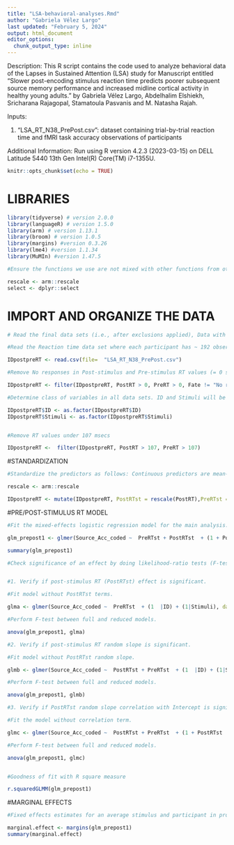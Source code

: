 ---
title: "LSA-behavioral-analyses.Rmd"
author: "Gabriela Vélez Largo"
last updated: "February 5, 2024"
output: html_document
editor_options: 
  chunk_output_type: inline
---

Description: This R script contains the code used to analyze behavioral data of the Lapses in Sustained Attention (LSA) study for Manuscript entitled "Slower post-encoding stimulus reaction time predicts poorer subsequent source memory performance and increased midline cortical activity in healthy young adults." by Gabriela Vélez Largo, Abdelhalim Elshiekh, Sricharana Rajagopal, Stamatoula Pasvanis and M. Natasha Rajah.

Inputs: 

1. "LSA_RT_N38_PrePost.csv": dataset containing trial-by-trial reaction time and fMRI task accuracy observations of participants


Additional Information:
Run using R version 4.2.3 (2023-03-15) on DELL Latitude 5440 13th Gen Intel(R) Core(TM) i7-1355U.

```{r setup, include=FALSE}
knitr::opts_chunk$set(echo = TRUE)
```

# LIBRARIES

```{r Load libraries}
library(tidyverse) # version 2.0.0
library(languageR) # version 1.5.0
library(arm) # version 1.13.1
library(broom) # version 1.0.5
library(margins) #version 0.3.26
library(lme4) #version 1.1.34
library(MuMIn) #version 1.47.5

#Ensure the functions we use are not mixed with other functions from other packages.

rescale <- arm::rescale
select <- dplyr::select
```


# IMPORT AND ORGANIZE THE DATA
```{r Read RT and Scores datasets}

# Read the final data sets (i.e., after exclusions applied), Data with final sample size = 38 participants. 

#Read the Reaction time data set where each participant has ~ 192 observations (48 encoding events/Run x 4)

IDpostpreRT <- read.csv(file=  "LSA_RT_N38_PrePost.csv")

#Remove No responses in Post-stimulus and Pre-stimulus RT values (= 0 secs) and No responses at Retrieval Fate

IDpostpreRT <- filter(IDpostpreRT, PostRT > 0, PreRT > 0, Fate != "No response")

#Determine class of variables in all data sets. ID and Stimuli will be Grouping factors in the mixed-effects regression.

IDpostpreRT$ID <- as.factor(IDpostpreRT$ID)
IDpostpreRT$Stimuli <- as.factor(IDpostpreRT$Stimuli)


#Remove RT values under 107 msecs 

IDpostpreRT <-  filter(IDpostpreRT, PostRT > 107, PreRT > 107)


```



#STANDARDIZATION

```{r Standardization, include=FALSE}

#Standardize the predictors as follows: Continuous predictors are mean-centered and divided by 2 standard deviations.

rescale <- arm::rescale

IDpostpreRT <- mutate(IDpostpreRT, PostRTst = rescale(PostRT),PreRTst = rescale(PreRT))


```



#PRE/POST-STIMULUS RT MODEL
```{r Fit  model}

#Fit the mixed-effects logistic regression model for the main analysis. Dependent variable:'Source_Acc_coded' = source hit (1) or failure (0). Two predictors; pre- and post-stimulus RTs (PreRTst and PostRTst respectively). Suffix ‘st’ = predictor standardized. Two grouping factors; participants' ID and Stimuli. Optimizer; used to resolve convergence problems of the fitted model, a better optimizer for GLMMs.

glm_prepost1 <- glmer(Source_Acc_coded ~  PreRTst + PostRTst  + (1 + PostRTst |ID) + (1|Stimuli), data=IDpostpreRT, family='binomial', control = glmerControl(optimizer = "bobyqa"))

summary(glm_prepost1)

#Check significance of an effect by doing likelihood-ratio tests (F-test) between the full and reduced models :


#1. Verify if post-stimulus RT (PostRTst) effect is significant. 

#Fit model without PostRTst terms.

glma <- glmer(Source_Acc_coded ~  PreRTst  + (1  |ID) + (1|Stimuli), data=IDpostpreRT, family='binomial', control = glmerControl(optimizer = "bobyqa"))

#Perform F-test between full and reduced models.

anova(glm_prepost1, glma)

#2. Verify if post-stimulus RT random slope is significant. 

#Fit model without PostRTst random slope.

glmb <- glmer(Source_Acc_coded ~  PostRTst + PreRTst  + (1  |ID) + (1|Stimuli), data=IDpostpreRT, family='binomial', control = glmerControl(optimizer = "bobyqa"))

#Perform F-test between full and reduced models.

anova(glm_prepost1, glmb)

#3. Verify if PostRTst random slope correlation with Intercept is significant. 

#Fit the model without correlation term. 

glmc <- glmer(Source_Acc_coded ~  PostRTst + PreRTst  + (1 + PostRTst || ID) + (1|Stimuli), data=IDpostpreRT, family='binomial', control = glmerControl(optimizer = "bobyqa"))

#Perform F-test between full and reduced models.

anova(glm_prepost1, glmc) 



```


```{r Goodness of fit}

#Goodness of fit with R square measure

r.squaredGLMM(glm_prepost1)


```


#MARGINAL EFFECTS

```{r Average marginal effects}

#Fixed effects estimates for an average stimulus and participant in probability space.

marginal.effect <- margins(glm_prepost1) 
summary(marginal.effect)


```






